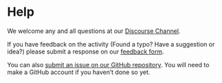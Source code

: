 # Help {-}

We welcome any and all questions at our [Discourse Channel](https://help.anvilproject.org/).

If you have feedback on the activity (Found a typo? Have a suggestion or idea?) please submit a response on our [feedback form](https://forms.gle/AK12iVXTjsB7yCUUA). 

You can also [submit an issue on our GitHub repository](https://github.com/jhudsl/GDSCN_Book_SARS_Galaxy_on_AnVIL/issues/new). You will need to make a GitHub account if you haven't done so yet.
